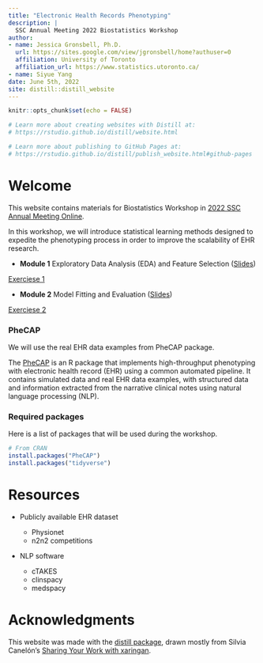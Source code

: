 ```yaml
---
title: "Electronic Health Records Phenotyping"
description: |
  SSC Annual Meeting 2022 Biostatistics Workshop
author: 
- name: Jessica Gronsbell, Ph.D.
  url: https://sites.google.com/view/jgronsbell/home?authuser=0
  affiliation: University of Toronto
  affiliation_url: https://www.statistics.utoronto.ca/
- name: Siyue Yang
date: June 5th, 2022
site: distill::distill_website
---
```


```r
knitr::opts_chunk$set(echo = FALSE)

# Learn more about creating websites with Distill at:
# https://rstudio.github.io/distill/website.html

# Learn more about publishing to GitHub Pages at:
# https://rstudio.github.io/distill/publish_website.html#github-pages
```

# Welcome

This website contains materials for Biostatistics Workshop in [2022 SSC Annual Meeting Online](https://ssc.ca/en/meetings/annual/2022-annual-meeting). 

In this workshop, we will introduce statistical learning methods designed to expedite the phenotyping process in order to improve the scalability of EHR research. 

- **Module 1** Exploratory Data Analysis (EDA) and Feature Selection ([Slides](https://jlgrons.github.io/EHR-Phenotyping-Workshop/module1/1_EDA.html))

<aside>
[Exerciese 1](https://github.com/jlgrons/EHR-Phenotyping-Workshop/blob/main/Exercises/ex1.R)
</aside>

- **Module 2** Model Fitting and Evaluation  ([Slides](https://jlgrons.github.io/EHR-Phenotyping-Workshop/module2/2_Model.html))

<aside>
[Exerciese 2](https://github.com/jlgrons/EHR-Phenotyping-Workshop/blob/main/Exercises/ex2.R)
</aside>

### PheCAP

We will use the real EHR data examples from PheCAP package. 

The [PheCAP](https://celehs.github.io/PheCAP/) is an R package that implements high-throughput phenotyping with electronic health record (EHR) using a common automated pipeline.  It contains simulated data and real EHR data examples, with structured data and information extracted from the narrative clinical notes using natural language processing (NLP). 

### Required packages

Here is a list of packages that will be used during the workshop. 

```r
# From CRAN
install.packages("PheCAP")
install.packages("tidyverse")
```


# Resources

- Publicly available EHR dataset

  - Physionet 
  - n2n2 competitions
  
- NLP software
  - cTAKES
  - clinspacy
  - medspacy
  

# Acknowledgments {.appendix}

This website was made with the [distill package](https://rstudio.github.io/distill/), drawn mostly from Silvia Canelón’s [Sharing Your Work with xaringan](https://spcanelon.github.io/xaringan-basics-and-beyond/). 



